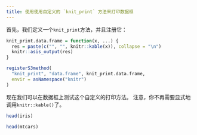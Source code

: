 ---
title: 使用使用自定义的 `knit_print` 方法来打印数据框
---

首先，我们定义一个`knit_print`方法，并且注册它：

```{r}
knit_print.data.frame = function(x, ...) {
  res = paste(c("", "", knitr::kable(x)), collapse = "\n")
  knitr::asis_output(res)
}

registerS3method(
  "knit_print", "data.frame", knit_print.data.frame,
  envir = asNamespace("knitr")
)
```

现在我们可以在数据框上测试这个自定义的打印方法。
注意，你不再需要显式地调用`knitr::kable()`了。

```{r}
head(iris)
```

```{r}
head(mtcars)
```
